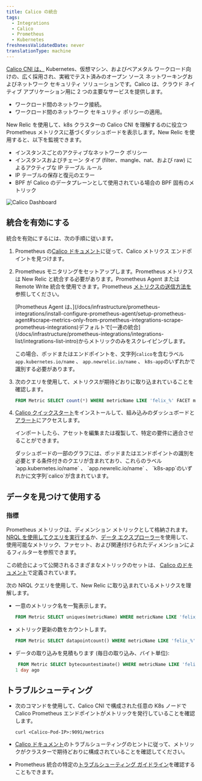 ```yaml
---
title: Calico の統合
tags:
  - Integrations
  - Calico
  - Prometheus
  - Kubernetes
freshnessValidatedDate: never
translationType: machine
---
```



[Calico CNI は、](https://github.com/projectcalico/calico) Kubernetes、仮想マシン、およびベアメタル ワークロード向けの、広く採用され、実戦でテスト済みのオープン ソース ネットワーキングおよびネットワーク セキュリティ ソリューションです。Calico は、クラウド ネイティブ アプリケーション用に 2 つの主要なサービスを提供します。

* ワークロード間のネットワーク接続。
* ワークロード間のネットワーク セキュリティ ポリシーの適用。

New Relic を使用して、k8s クラスターの Calico CNI を理解するのに役立つ Prometheus メトリクスに基づくダッシュボードを表示します。New Relic を使用すると、以下を監視できます。

* インスタンスごとのアクティブなネットワーク ポリシー
* インスタンスおよびチェーン タイプ (filter、mangle、nat、および raw) によるアクティブな IP テーブル ルール
* IP テーブルの保存と復元のエラー
* BPF が Calico のデータプレーンとして使用されている場合の BPF 固有のメトリック

<img
  title="Calico Dashboard"
  alt="Calico Dashboard"
  src={kubernetesCalicoDashboard}
/>

## 統合を有効にする

統合を有効にするには、次の手順に従います。

1. Prometheus の[Calico ドキュメント](https://projectcalico.docs.tigera.io/maintenance/monitor/monitor-component-metrics)に従って、Calico メトリクス エンドポイントを見つけます。

2. Prometheus モニタリングをセットアップします。Prometheus メトリクスは New Relic と統合する必要があります。Prometheus Agent または Remote Write 統合を使用できます。Prometheus [メトリクスの送信方法を](/docs/infrastructure/prometheus-integrations/install-configure-prometheus-agent/get-started/send-prometheus-metric-data-new-relic/)参照してください。

   <Callout variant="important">
     [Prometheus Agent は、](/docs/infrastructure/prometheus-integrations/install-configure-prometheus-agent/setup-prometheus-agent#scrape-metrics-only-from-prometheus-integrations-scrape-prometheus-integrations)デフォルトで[一連の統合](/docs/infrastructure/prometheus-integrations/integrations-list/integrations-list-intro)からメトリックのみをスクレイピングします。

     この場合、ポッドまたはエンドポイントを、文字列`calico`を含むラベル`app.kubernetes.io/name` 、 `app.newrelic.io/name` 、 `k8s-app`のいずれかで識別する必要があります。
   </Callout>

3. 次のクエリを使用して、メトリクスが期待どおりに取り込まれていることを確認します。

   ```sql
   FROM Metric SELECT count(*) WHERE metricName LIKE 'felix_%' FACET metricName LIMIT MAX
   ```

4. [Calico クイックスタート](https://newrelic.com/instant-observability/calico-newrelic)をインストールして、組み込みのダッシュボードと[アラート](/docs/alerts-applied-intelligence/new-relic-alerts/learn-alerts/introduction-alerts/)にアクセスします。

   インポートしたら、アセットを編集または複製して、特定の要件に適合させることができます。

   <Callout variant="important">
     ダッシュボードの一部のグラフには、ポッドまたはエンドポイントの識別を必要とする条件付きのクエリが含まれており、これらのラベル`app.kubernetes.io/name` 、 `app.newrelic.io/name` 、 `k8s-app`のいずれかに文字列`calico`が含まれています。
   </Callout>

## データを見つけて使用する

### 指標

Prometheus メトリックは、ディメンション メトリックとして格納されます。[NRQL を使用してクエリを実行する](/docs/telemetry-data-platform/get-data/apis/query-metric-data-type/)か、[データ エクスプローラー](/docs/query-your-data/explore-query-data/browse-data/introduction-data-explorer/)を使用して、使用可能なメトリック、ファセット、および関連付けられたディメンションによるフィルターを参照できます。

この統合によって公開されるさまざまなメトリックのセットは、 [Calico のドキュメント](https://projectcalico.docs.tigera.io/reference/felix/prometheus)で定義されています。

次の NRQL クエリを使用して、New Relic に取り込まれているメトリクスを理解します。

* 一意のメトリック名を一覧表示します。

  ```sql
  FROM Metric SELECT uniques(metricName) WHERE metricName LIKE 'felix_%' LIMIT MAX
  ```

* メトリック更新の数をカウントします。

  ```sql
  FROM Metric SELECT datapointcount() WHERE metricName LIKE 'felix_%' LIMIT MAX
  ```

* データの取り込みを見積もります (毎日の取り込み、バイト単位):

  ```sql
   FROM Metric SELECT bytecountestimate() WHERE metricName LIKE 'felix_%' SINCE
  1 day ago
  ```

## トラブルシューティング

* 次のコマンドを使用して、Calico CNI で構成された任意の K8s ノードで Calico Prometheus エンドポイントがメトリックを発行していることを確認します。

  ```
  curl <Calico-Pod-IP>:9091/metrics
  ```

* [Calico ドキュメント](https://projectcalico.docs.tigera.io/maintenance/monitor/monitor-component-metrics)のトラブルシューティングのヒントに従って、メトリックがクラスターで期待どおりに構成されていることを確認してください。

* Prometheus 統合の特定の[トラブルシューティング ガイドライン](/docs/infrastructure/prometheus-integrations/troubleshooting/no-data-appears-prometheus-integration)を確認することもできます。